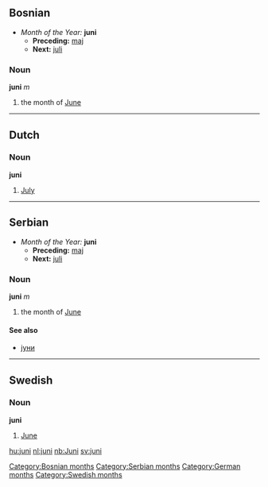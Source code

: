 ==Bosnian==
*''Month of the Year:'' '''juni'''
**'''Preceding:''' [[maj]]
**'''Next:''' [[juli]]
===Noun===
'''juni''' ''m''
#the month of [[June]]
[[Category:Bosnian months]]
----
==Dutch==
===Noun===
'''juni'''
#[[July]]
----
==Serbian==
*''Month of the Year:'' '''juni'''
**'''Preceding:''' [[maj]]
**'''Next:''' [[juli]]
===Noun===
'''juni''' ''m''
#the month of [[June]]
====See also====
*[[јуни]]
[[Category:Serbian months]]
----
==Swedish==
===Noun===
'''juni'''
#[[June]]
[[Category:German months]]
[[Category:Swedish months]]

[[hu:juni]]
[[nl:juni]]
[[nb:Juni]]
[[sv:juni]]